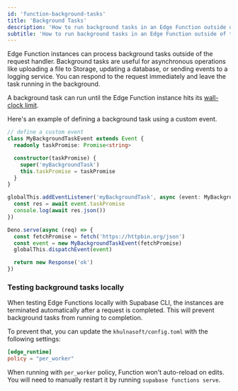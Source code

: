 ```yaml
---
id: 'function-background-tasks'
title: 'Background Tasks'
description: 'How to run background tasks in an Edge Function outside of the request handler'
subtitle: 'How to run background tasks in an Edge Function outside of the request handler'
---
```


Edge Function instances can process background tasks outside of the request handler. Background tasks are useful for asynchronous operations like uploading a file to Storage, updating a database, or sending events to a logging service. You can respond to the request immediately and leave the task running in the background.

A background task can run until the Edge Function instance hits its [wall-clock limit](/docs/guides/functions/limits).

Here's an example of defining a background task using a custom event.

```ts
// define a custom event
class MyBackgroundTaskEvent extends Event {
  readonly taskPromise: Promise<string>

  constructor(taskPromise) {
    super('myBackgroundTask')
    this.taskPromise = taskPromise
  }
}

globalThis.addEventListener('myBackgroundTask', async (event: MyBackgroundTaskEvent) => {
  const res = await event.taskPromise
  console.log(await res.json())
})

Deno.serve(async (req) => {
  const fetchPromise = fetch('https://httpbin.org/json')
  const event = new MyBackgroundTaskEvent(fetchPromise)
  globalThis.dispatchEvent(event)

  return new Response('ok')
})
```

### Testing background tasks locally

When testing Edge Functions locally with Supabase CLI, the instances are terminated automatically after a request is completed. This will prevent background tasks from running to completion.

To prevent that, you can update the `khulnasoft/config.toml` with the following settings:

```toml
[edge_runtime]
policy = "per_worker"
```

When running with `per_worker` policy, Function won't auto-reload on edits. You will need to manually restart it by running `supabase functions serve`.
